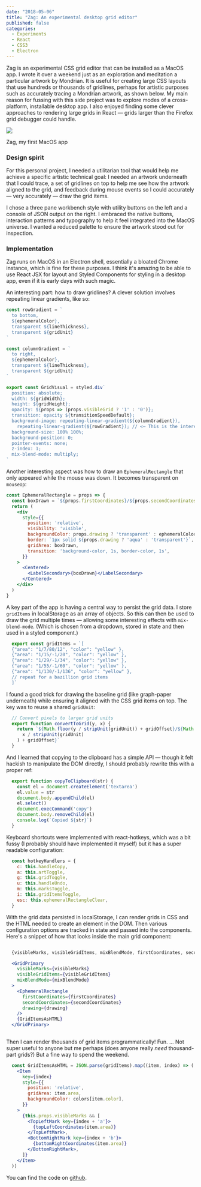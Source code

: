 ```yaml
---
date: "2018-05-06"
title: "Zag: An experimental desktop grid editor"
published: false
categories:
  - Experiments
  - React
  - CSS3
  - Electron
---
```



Zag is an experimental CSS grid editor that can be installed as a MacOS app. I wrote it over a weekend just as an exploration and meditation a particular artwork by Mondrian. It is useful for creating large CSS layouts that use hundreds or thousands of gridlines, perhaps for artistic purposes such as accurately tracing a Mondrian artwork, as shown below. My main reason for fussing with this side project was to explore modes of a cross-platform, installable desktop app. I also enjoyed finding some clever approaches to rendering large grids in React — grids larger than the Firefox grid debugger could handle.

<GifWrap>

![](zag.gif)

</GifWrap>

<FinePrint>Zag, my first MacOS app</FinePrint>

### Design spirit

For this personal project, I needed a utilitarian tool that would help me achieve a specific artistic technical goal: I needed an artwork underneath that I could trace, a set of gridlines on top to help me see how the artwork aligned to the grid, and feedback during mouse events so I could accurately — very accurately — draw the grid items.

I chose a three pane workbench style with utility buttons on the left and a console of JSON output on the right. I embraced the native buttons, interaction patterns and typography to help it feel integrated into the MacOS universe. I wanted a reduced palette to ensure the artwork stood out for inspection. 


### Implementation

Zag runs on MacOS in an Electron shell, essentially a bloated Chrome instance, which is fine for these purposes. I think it's amazing to be able to use React JSX for layout and Styled Components for styling in a desktop app, even if it is early days with such magic.

An interesting part: how to draw gridlines? A clever solution involves repeating linear gradients, like so: 


```jsx
const rowGradient = `
  to bottom,
  ${ephemeralColor},
  transparent ${lineThickness},
  transparent ${gridUnit}
`

const columnGradient = `
  to right,
  ${ephemeralColor},
  transparent ${lineThickness},
  transparent ${gridUnit}
`

export const GridVisual = styled.div`
  position: absolute;
  width: ${gridWidth};
  height: ${gridHeight};
  opacity: ${props => (props.visibleGrid ? '1' : '0')};
  transition: opacity ${transitionSpeedDefault};
  background-image: repeating-linear-gradient(${columnGradient}),
    repeating-linear-gradient(${rowGradient}); // <— This is the interesting part
  background-size: 100% 100%;
  background-position: 0;
  pointer-events: none;
  z-index: 1;
  mix-blend-mode: multiply;
`
```

Another interesting aspect was how to draw an `EphemeralRectangle` that only appeared while the mouse was down. It becomes transparent on `mouseUp`: 

```jsx
const EphemeralRectangle = props => {
  const boxDrawn = `${props.firstCoordinates}/${props.secondCoordinates}`
  return (
    <div
      style={{
        position: 'relative',
        visibility: 'visible',
        backgroundColor: props.drawing ? 'transparent' : ephemeralColor,
        border: `1px solid ${props.drawing ? 'aqua' : 'transparent'}`,
        gridArea: boxDrawn,
        transition: 'background-color, 1s, border-color, 1s',
      }}
    >
      <Centered>
        <LabelSecondary>{boxDrawn}</LabelSecondary>
      </Centered>
    </div>
  )
}
```

A key part of the app is having a central way to persist the grid data. I store `gridItems` in localStorage as an array of objects. So this can then be used to draw the grid multiple times — allowing some interesting effects with `mix-blend-mode`. (Which is chosen from a dropdown, stored in state and then used in a styled component.)

```jsx
  export const gridItems = `[
  {"area": "1/7/80/12", "color": "yellow" },
  {"area": "1/15/-1/20", "color": "yellow" },
  {"area": "1/29/-1/34", "color": "yellow" },
  {"area": "1/55/-1/60", "color": "yellow" },
  {"area": "1/130/-1/136", "color": "yellow" },
  // repeat for a bazillion grid items
  ]`
```

I found a good trick for drawing the baseline grid (like graph-paper underneath) while ensuring it aligned with the CSS grid items on top. The key was to reuse a shared `gridUnit`: 

```jsx
  // Convert pixels to larger grid units
  export function convertToGrid(y, x) {
    return `${Math.floor(y / stripUnit(gridUnit)) + gridOffset}/${Math.floor(
      x / stripUnit(gridUnit)
    ) + gridOffset}`
  }
```

And I learned that copying to the clipboard has a simple API — though it felt hackish to manipulate the DOM directly, I should probably rewrite this with a proper ref: 

```jsx
  export function copyToClipboard(str) {
    const el = document.createElement('textarea')
    el.value = str
    document.body.appendChild(el)
    el.select()
    document.execCommand('copy')
    document.body.removeChild(el)
    console.log(`Copied ${str}`)
  }

```

Keyboard shortcuts were implemented with react-hotkeys, which was a bit fussy (I probably should have implemented it myself) but it has a super readable configuration:

```jsx
  const hotkeyHandlers = {
    c: this.handleCopy,
    a: this.artToggle,
    g: this.gridToggle,
    u: this.handleUndo,
    m: this.marksToggle,
    i: this.gridItemsToggle,
    esc: this.ephemeralRectangleClear,
  }
```

With the grid data persisted in localStorage, I can render grids in CSS and the HTML needed to create an element in the DOM. Then various configuration options are tracked in state and passed into the components. Here's a snippet of how that looks inside the main grid component:

```jsx

  {visibleMarks, visibleGridItems, mixBlendMode, firstCoordinates, secondCoordinates, drawing} = this.props

  <GridPrimary
    visibleMarks={visibleMarks}
    visibleGridItems={visibleGridItems}
    mixBlendMode={mixBlendMode}
  >
    <EphemeralRectangle
      firstCoordinates={firstCoordinates}
      secondCoordinates={secondCoordinates}
      drawing={drawing}
    />
    {GridItemsAsHTML}
  </GridPrimary>
  
```

Then I can render thousands of grid items programmatically! Fun. ... Not super useful to anyone but me perhaps (does anyone really _need_ thousand-part grids?) But a fine way to spend the weekend.

```jsx
  const GridItemsAsHTML = JSON.parse(gridItems).map((item, index) => (
    <Item
      key={index}
      style={{
        position: 'relative',
        gridArea: item.area,
        backgroundColor: colors[item.color],
      }}
    >
      {this.props.visibleMarks && [
        <TopLeftMark key={index + 'a'}>
          {topLeftCoordinates(item.area)}
        </TopLeftMark>,
        <BottomRightMark key={index + 'b'}>
          {bottomRightCoordinates(item.area)}
        </BottomRightMark>,
      ]}
    </Item>
  ))
```

You can find the code on [github](https://github.com/christopherfrance/zag).